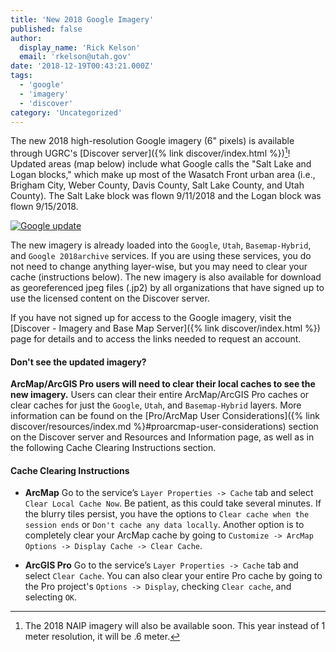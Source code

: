 ```yaml
---
title: 'New 2018 Google Imagery'
published: false
author:
  display_name: 'Rick Kelson'
  email: 'rkelson@utah.gov'
date: '2018-12-19T00:43:21.000Z'
tags:
  - 'google'
  - 'imagery'
  - 'discover'
category: 'Uncategorized'
---
```


The new 2018 high-resolution Google imagery (6" pixels) is available through UGRC's [Discover server]({% link discover/index.html %})[^1]! Updated areas (map below) include what Google calls the "Salt Lake and Logan blocks," which make up most of the Wasatch Front urban area (i.e., Brigham City, Weber County, Davis County, Salt Lake County, and Utah County). The Salt Lake block was flown 9/11/2018 and the Logan block was flown 9/15/2018.

[![Google update](/images/404.png '2018 Google imagery updates - click for larger image')](/images/404.png)

The new imagery is already loaded into the `Google`, `Utah`, `Basemap-Hybrid`, and `Google 2018archive` services. If you are using these services, you do not need to change anything layer-wise, but you may need to clear your cache (instructions below). The new imagery is also available for download as georeferenced jpeg files (.jp2) by all organizations that have signed up to use the licensed content on the Discover server.

If you have not signed up for access to the Google imagery, visit the [Discover - Imagery and Base Map Server]({% link discover/index.html %}) page for details and to access the links needed to request an account.

<Contacts subject={frontmatter.title} contactKey="google_imagery" />

#### Don't see the updated imagery?

**ArcMap/ArcGIS Pro users will need to clear their local caches to see the new imagery.** Users can clear their entire ArcMap/ArcGIS Pro caches or clear caches for just the `Google`, `Utah`, and `Basemap-Hybrid` layers. More information can be found on the [Pro/ArcMap User Considerations]({% link discover/resources/index.md %}#proarcmap-user-considerations) section on the Discover server and Resources and Information page, as well as in the following Cache Clearing Instructions section.

#### Cache Clearing Instructions

- **ArcMap** Go to the service’s `Layer Properties -> Cache` tab and select `Clear Local Cache Now`. Be patient, as this could take several minutes. If the blurry tiles persist, you have the options to `Clear cache when the session ends` or `Don't cache any data locally`. Another option is to completely clear your ArcMap cache by going to `Customize -> ArcMap Options -> Display Cache -> Clear Cache`.

- **ArcGIS Pro** Go to the service’s `Layer Properties -> Cache` tab and select `Clear Cache`. You can also clear your entire Pro cache by going to the Pro project's `Options -> Display`, checking `Clear cache`, and selecting `OK`.

[^1]: The 2018 NAIP imagery will also be available soon. This year instead of 1 meter resolution, it will be .6 meter.
